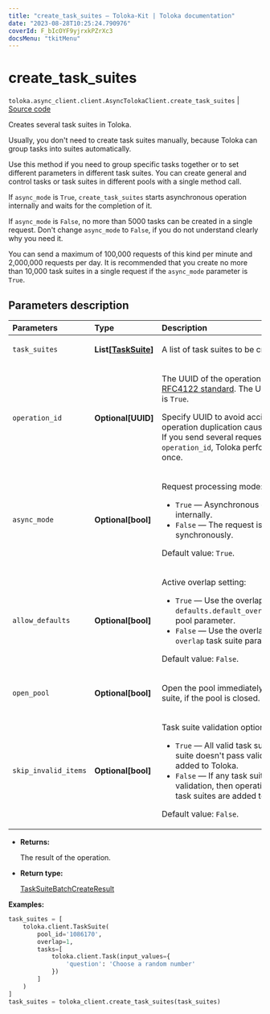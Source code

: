 ```yaml
---
title: "create_task_suites — Toloka-Kit | Toloka documentation"
date: "2023-08-28T10:25:24.790976"
coverId: F_bIcOYF9yjrxkPZrXc3
docsMenu: "tkitMenu"
---
```


# create_task_suites

`toloka.async_client.client.AsyncTolokaClient.create_task_suites` | [Source code](https://github.com/Toloka/toloka-kit/blob/v1.2.1/src/client/__init__.py#L0)

Creates several task suites in Toloka.

Usually, you don't need to create task suites manually, because Toloka can group tasks into suites automatically.

Use this method if you need to group specific tasks together or to set different parameters in different task suites.
You can create general and control tasks or task suites in different pools with a single method call.

If `async_mode` is `True`, `create_task_suites` starts asynchronous operation internally and waits for the completion of it.

If `async_mode` is `False`, no more than 5000 tasks can be created in a single request. Don't
change `async_mode` to `False`, if you do not understand clearly why you need it.

You can send a maximum of 100,000 requests of this kind per minute and 2,000,000 requests per day.
It is recommended that you create no more than 10,000 task suites in a single request if the `async_mode` parameter is `True`.

## Parameters description

| Parameters | Type | Description |
| :----------| :----| :-----------|
`task_suites`|**List\[[TaskSuite](/docs/toloka-kit/reference/toloka.client.task_suite.TaskSuite)\]**|<p>A list of task suites to be created.</p>
`operation_id`|**Optional\[UUID\]**|<p>The UUID of the operation that conforms to the [RFC4122 standard](https://tools.ietf.org/html/rfc4122). The UUID is used if `async_mode` is `True`.</p> <p>Specify UUID to avoid accidental errors like Toloka operation duplication caused by network problems. If you send several requests with the same `operation_id`, Toloka performs the operation only once.</p>
`async_mode`|**Optional\[bool\]**|<p>Request processing mode:</p> <ul> <li>`True` — Asynchronous operation is started internally.</li> <li>`False` — The request is processed synchronously.</li> </ul> <p>Default value: `True`.</p>
`allow_defaults`|**Optional\[bool\]**|<p>Active overlap setting:</p> <ul> <li>`True` — Use the overlap that is set in the `defaults.default_overlap_for_new_task_suites` pool parameter.</li> <li>`False` — Use the overlap that is set in the `overlap` task suite parameter.</li> </ul> <p>Default value: `False`.</p>
`open_pool`|**Optional\[bool\]**|<p>Open the pool immediately after creating a task suite, if the pool is closed.</p>
`skip_invalid_items`|**Optional\[bool\]**|<p>Task suite validation option:</p> <ul> <li>`True` — All valid task suites are added. If a task suite doesn't pass validation, then it is not added to Toloka.</li> <li>`False` — If any task suite doesn't pass validation, then operation is cancelled and no task suites are added to Toloka.</li> </ul> <p>Default value: `False`.</p>

* **Returns:**

  The result of the operation.

* **Return type:**

  [TaskSuiteBatchCreateResult](/docs/toloka-kit/reference/toloka.client.batch_create_results.TaskSuiteBatchCreateResult)

**Examples:**

```python
task_suites = [
    toloka.client.TaskSuite(
        pool_id='1086170',
        overlap=1,
        tasks=[
            toloka.client.Task(input_values={
                'question': 'Choose a random number'
            })
        ]
    )
]
task_suites = toloka_client.create_task_suites(task_suites)
```